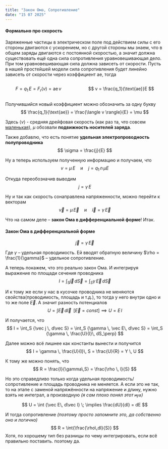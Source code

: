 ```yaml
---
title: "Закон Ома, Сопротивление"
date: "15 07 2025"
---
```


#### Формально про скорость

Заряженные частицы в электрическом поле под действием силы с его стороны двигаются с ускорением, но с другой стороны мы знаем, что в общем заряды двигаются с постоянной скоростью, а значит должна существовать ещё одна сила сопротивления уравновешивающая дело. При том уравновешивающая сила должна зависеть от скорости.
Пусть в нашей простейшей модели сила сопротивления будет линейно зависеть от скорости через коэффициент $\text{ae}$, тогда

::: {.columns}
::: {.column}
$$
F = q_1 \, E = F_r (v) = \text{ae} \, v
$$
:::
::: {.column}
$$
v = \frac{q_1}{\text{ae}}E
$$
:::
:::

Получившийся новый коэффициент можно обозначить за одну букву
$$
\frac{q_1}{\text{ae}} = \frac{\langle v \rangle}{E} = \mu
$$

Здесь $\langle v \rangle$ - средняя дрейфовая скорость (как раз та, что совсем [маленькая](p1_direct_current.qmd#скорость-частиц)), $\mu$ обозвали **подвижность носителей заряда**.

Также добавлю, что есть понятие **удельная электропроводность полупроводника**
$$
\sigma = \frac{j}{E}
$$

Ну а теперь используем полученную информацию и получаем, что 
$$
v = \mu \, E
\quad
\text{и}
\quad
j = q_1\,n\,\mu E
$$

Откуда переобозначив выводим 
$$
j = \gamma \,E
$$

Ну и так как скорость сонаправлена напряженности, можно перейти к векторам
$$
\vec v = \mu \, \vec E
\quad
\text{и}
\quad
\vec i = \gamma \, \vec E
$$

Что на самом деле -- **закон Ома в дифференциальной форме**! Итак. 

#### Закон Ома в дифференциальной форме
$$
\vec j = \gamma \, \vec E
$$

Где $\gamma$ -- удельная проводимость. Ей вводят обратную величину $\rho = \frac{1}{\gamma}$ -- удельное сопротивление.

А теперь покажем, что это реально закон Ома. И интегрируя выражение по площади сечения проводника
$$
I = \int_S {\vec j \, d\vec S} = \int_S {\gamma \, \vec E\, d\vec S}
$$

И к тому же если у нас в кусочке проводника не меняются свойства(проводимость, площадь и т.д.), то тогда у него внутри одно и то же поле $\vec E$. А значит разность потенциалов
$$
U = \int {\vec E\, d\vec l} \;\; [\vec E = const] \implies U = E\,l
$$

И получается, что
$$
I = \int_S {\vec j \, d\vec S} = \int_S {\gamma \, \vec E\, d\vec S} = \int_S {\gamma \, \frac{U}{l}\, dS_\perp}
$$

Далее можно всё лишнее как константы вынести и получится
$$
I = \gamma \, \frac{U}{l}\, S = \frac{U}{R} = Y \, U
$$

К тому же можно понять, что
$$
R = \frac{l}{\gamma\,S} = \frac{\rho \, l}{S}
$$

Но это справедливо только когда удельная проводимость/сопротивление и площадь проводника не меняется. А если это не так, то на этапе с заменой напряжённости на напряжение и длину, нужно взять не интеграл, а производную *(я сам плохо понял этот `мув`)*

$$
U = \int {\vec E\, d\vec l} \; \implies \frac{dU}{dl} = dE
$$

И тогда сопротивление *(поэтому просто запомните это, да собственно оно и логично)*
$$
R = \int{\frac{\rho\,dl}{S}}
$$
Хотя, по хорошему тип без разницы по чему интегрировать, если всё правильно поставить. поэтому да.

